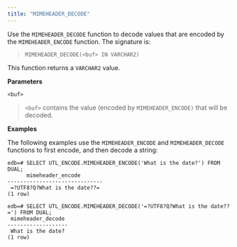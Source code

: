 ```yaml
---
title: "MIMEHEADER_DECODE"
---
```


Use the `MIMEHEADER_DECODE` function to decode values that are encoded by the `MIMEHEADER_ENCODE` function. The signature is:

> `MIMEHEADER_DECODE(<buf> IN VARCHAR2)`

This function returns a `VARCHAR2` value.

**Parameters**

`<buf>`

> `<buf>` contains the value (encoded by `MIMEHEADER_ENCODE)` that will be decoded.

**Examples**

The following examples use the `MIMEHEADER_ENCODE` and `MIMEHEADER_DECODE` functions to first encode, and then decode a string:

``` text
edb=# SELECT UTL_ENCODE.MIMEHEADER_ENCODE('What is the date?') FROM DUAL;
      mimeheader_encode
------------------------------
 =?UTF8?Q?What is the date??=
(1 row)

edb=# SELECT UTL_ENCODE.MIMEHEADER_DECODE('=?UTF8?Q?What is the date??=') FROM DUAL;
 mimeheader_decode
-------------------
 What is the date?
(1 row)
```
